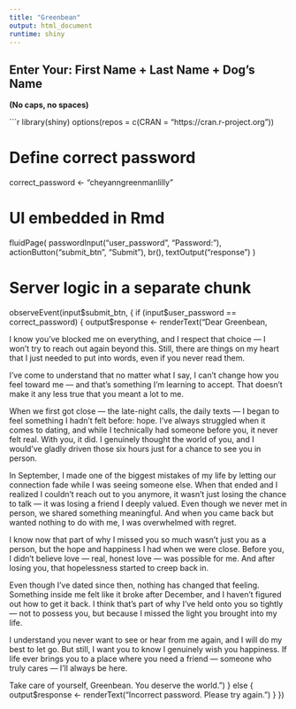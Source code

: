 ```yaml
---
title: "Greenbean"
output: html_document
runtime: shiny
---
```


## Enter Your: First Name + Last Name + Dog's Name  
**(No caps, no spaces)**

```r
library(shiny)
options(repos = c(CRAN = "https://cran.r-project.org"))

# Define correct password
correct_password <- "cheyanngreenmanlilly"

# UI embedded in Rmd
fluidPage(
  passwordInput("user_password", "Password:"),
  actionButton("submit_btn", "Submit"),
  br(),
  textOutput("response")
)

# Server logic in a separate chunk
observeEvent(input$submit_btn, {
  if (input$user_password == correct_password) {
    output$response <- renderText("Dear Greenbean,

I know you’ve blocked me on everything, and I respect that choice — I won’t try to reach out again beyond this. Still, there are things on my heart that I just needed to put into words, even if you never read them.

I’ve come to understand that no matter what I say, I can’t change how you feel toward me — and that’s something I’m learning to accept. That doesn’t make it any less true that you meant a lot to me.

When we first got close — the late-night calls, the daily texts — I began to feel something I hadn’t felt before: hope. I’ve always struggled when it comes to dating, and while I technically had someone before you, it never felt real. With you, it did. I genuinely thought the world of you, and I would’ve gladly driven those six hours just for a chance to see you in person.

In September, I made one of the biggest mistakes of my life by letting our connection fade while I was seeing someone else. When that ended and I realized I couldn’t reach out to you anymore, it wasn’t just losing the chance to talk — it was losing a friend I deeply valued. Even though we never met in person, we shared something meaningful. And when you came back but wanted nothing to do with me, I was overwhelmed with regret.

I know now that part of why I missed you so much wasn’t just you as a person, but the hope and happiness I had when we were close. Before you, I didn’t believe love — real, honest love — was possible for me. And after losing you, that hopelessness started to creep back in.

Even though I’ve dated since then, nothing has changed that feeling. Something inside me felt like it broke after December, and I haven’t figured out how to get it back. I think that’s part of why I’ve held onto you so tightly — not to possess you, but because I missed the light you brought into my life.

I understand you never want to see or hear from me again, and I will do my best to let go. But still, I want you to know I genuinely wish you happiness. If life ever brings you to a place where you need a friend — someone who truly cares — I’ll always be here.

Take care of yourself, Greenbean. You deserve the world.")
  } else {
    output$response <- renderText("Incorrect password. Please try again.")
  }
})